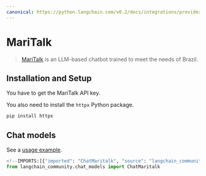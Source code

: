 ```yaml
---
canonical: https://python.langchain.com/v0.2/docs/integrations/providers/maritalk/
---
```


# MariTalk

>[MariTalk](https://www.maritaca.ai/en) is an LLM-based chatbot trained to meet the needs of Brazil.

## Installation and Setup

You have to get the MariTalk API key.

You also need to install the `httpx` Python package.

```bash
pip install httpx
```

## Chat models

See a [usage example](/docs/integrations/chat/maritalk).

```python
<!--IMPORTS:[{"imported": "ChatMaritalk", "source": "langchain_community.chat_models", "docs": "https://api.python.langchain.com/en/latest/chat_models/langchain_community.chat_models.maritalk.ChatMaritalk.html", "title": "MariTalk"}]-->
from langchain_community.chat_models import ChatMaritalk
```